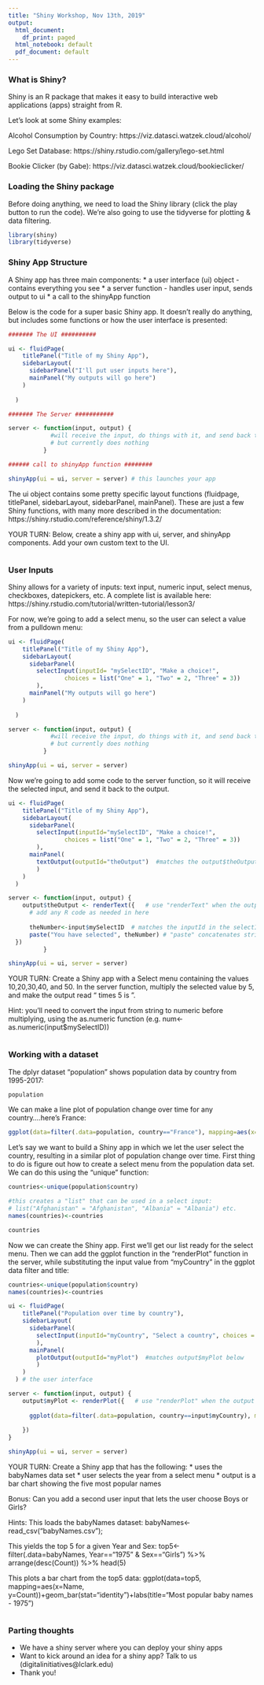 ```yaml
---
title: "Shiny Workshop, Nov 13th, 2019"
output:
  html_document:
    df_print: paged
  html_notebook: default
  pdf_document: default
---
```



### What is Shiny?

Shiny is an R package that makes it easy to build interactive web applications (apps) straight from R.

Let's look at some Shiny examples:

Alcohol Consumption by Country: https://viz.datasci.watzek.cloud/alcohol/

Lego Set Database: https://shiny.rstudio.com/gallery/lego-set.html

Bookie Clicker (by Gabe): https://viz.datasci.watzek.cloud/bookieclicker/


### Loading the Shiny package

Before doing anything, we need to load the Shiny library (click the play button to run the code). We're also going to use the tidyverse for plotting & data filtering.
```r
library(shiny)
library(tidyverse)
```


### Shiny App Structure

A Shiny app has three main components:
* a user interface (ui) object - contains everything you see
* a server function - handles user input, sends output to ui
* a call to the shinyApp function

Below is the code for a super basic Shiny app. It doesn't really do anything, but includes some functions or how the user interface is presented:
```r

####### The UI ##########

ui <- fluidPage(
    titlePanel("Title of my Shiny App"),
    sidebarLayout(
      sidebarPanel("I'll put user inputs here"),
      mainPanel("My outputs will go here")
    )
  
  ) 

####### The Server ###########

server <- function(input, output) {
            #will receive the input, do things with it, and send back to ui 
            # but currently does nothing
          }

###### call to shinyApp function ########

shinyApp(ui = ui, server = server) # this launches your app
```

The ui object contains some pretty specific layout functions (fluidpage, titlePanel, sidebarLayout, sidebarPanel, mainPanel). These are just a few Shiny functions, with many more described in the documentation: https://shiny.rstudio.com/reference/shiny/1.3.2/

YOUR TURN:
Below, create a shiny app with  ui, server, and shinyApp components. Add your own custom text to the UI.
```r


```


### User Inputs

Shiny allows for a variety of inputs: text input, numeric input, select menus, checkboxes, datepickers, etc. A complete list is available here: https://shiny.rstudio.com/tutorial/written-tutorial/lesson3/

For now, we're going to add a select menu, so the user can select a value from a pulldown menu:

```r
ui <- fluidPage(
    titlePanel("Title of my Shiny App"),
    sidebarLayout(
      sidebarPanel(
        selectInput(inputId= "mySelectID", "Make a choice!", 
                choices = list("One" = 1, "Two" = 2, "Three" = 3)) 
        ),
      mainPanel("My outputs will go here")
    )
  
  ) 

server <- function(input, output) {
            #will receive the input, do things with it, and send back to ui 
            # but currently does nothing
          }

shinyApp(ui = ui, server = server) 


```

Now we're going to add some code to the server function, so it will receive the selected input, and send it back to the output.

```r
ui <- fluidPage(
    titlePanel("Title of my Shiny App"),
    sidebarLayout(
      sidebarPanel(
        selectInput(inputId="mySelectID", "Make a choice!", 
                choices = list("One" = 1, "Two" = 2, "Three" = 3)) 
        ),
      mainPanel(
        textOutput(outputId="theOutput")  #matches the output$theOutput below 
        )
    )
  ) 

server <- function(input, output) {
    output$theOutput <- renderText({   # use "renderText" when the output is text!
      # add any R code as needed in here
      
      theNumber<-input$mySelectID  # matches the inputId in the selectInput function
      paste("You have selected", theNumber) # "paste" concatenates strings  
  })
          }

shinyApp(ui = ui, server = server) 


```

YOUR TURN:
Create a Shiny app with a Select menu containing the values 10,20,30,40, and 50. In the server function, multiply the selected value by 5, and make the output read "<number selected> times 5 is <product>".

Hint: you'll need to convert the input from string to numeric before multiplying, using the as.numeric function (e.g. num<-as.numeric(input$mySelectID))

```r


```

### Working with a dataset

The dplyr dataset "population" shows population data by country from 1995-2017:  

```r
population

```

We can make a line plot of population change over time for any country....here's France:

```r
ggplot(data=filter(.data=population, country=="France"), mapping=aes(x=year, y=population))+geom_line()

```

Let's say we want to build a Shiny app in which we let the user select the country, resulting in a similar plot of population change over time. First thing to do is figure out how to create a select menu from the population data set. We can do this using the "unique" function:

```r
countries<-unique(population$country)

#this creates a "list" that can be used in a select input:
# list("Afghanistan" = "Afghanistan", "Albania" = "Albania") etc.
names(countries)<-countries

countries

```

Now we can create the Shiny app. First we'll get our list ready for the select menu. Then we can add the ggplot function in the "renderPlot" function in the server, while substituting the input value from "myCountry" in the ggplot data filter and title:


```r
countries<-unique(population$country)
names(countries)<-countries

ui <- fluidPage(
    titlePanel("Population over time by country"),
    sidebarLayout(
      sidebarPanel(
        selectInput(inputId="myCountry", "Select a country", choices = countries) 
        ),
      mainPanel(
        plotOutput(outputId="myPlot")  #matches output$myPlot below
        )
    )
  ) # the user interface

server <- function(input, output) {
    output$myPlot <- renderPlot({   # use "renderPlot" when the output is a plot!
      
      ggplot(data=filter(.data=population, country==input$myCountry), mapping=aes(x=year, y=population))+geom_line()+labs(title=paste("population of",input$myCountry, "1995-2017"))
      
    })
}

shinyApp(ui = ui, server = server) 

```


YOUR TURN:
Create a Shiny app that has the following:
* uses the babyNames data set
* user selects the year from a select menu 
* output is a bar chart showing the five most popular names

Bonus: Can you add a second user input that lets the user choose Boys or Girls?

Hints:
This loads the babyNames dataset:
babyNames<-read_csv("babyNames.csv");

This yields the top 5 for a given Year and Sex:
top5<-filter(.data=babyNames, Year=="1975" & Sex=="Girls") %>% arrange(desc(Count)) %>% head(5)

This plots a bar chart from the top5 data:
ggplot(data=top5, mapping=aes(x=Name, y=Count))+geom_bar(stat="identity")+labs(title="Most popular baby names - 1975")


```r


```


### Parting thoughts

* We have a shiny server where you can deploy your shiny apps  
* Want to kick around an idea for a shiny app? Talk to us (digitalinitiatives@lclark.edu)
* Thank you!



